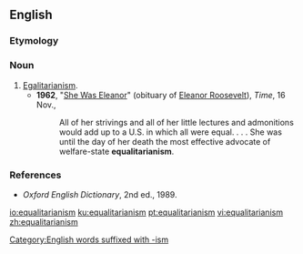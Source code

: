 ==English==

===Etymology===
{{suffix|equalitarian|ism|lang=en}}

===Noun===
{{en-noun|-}}

# [[egalitarianism|Egalitarianism]].
#* '''1962''', "[http://www.time.com/time/magazine/article/0,9171,829392,00.html She Was Eleanor]" (obituary of [[w:Eleanor_Roosevelt|Eleanor Roosevelt]]), ''Time'', 16 Nov.,
#*: All of her strivings and all of her little lectures and admonitions would add up to a U.S. in which all were equal. . . . She was until the day of her death the most effective advocate of welfare-state '''equalitarianism'''.

===References===
* ''Oxford English Dictionary'', 2nd ed., 1989.

[[Category:English words suffixed with -ism]]

[[io:equalitarianism]]
[[ku:equalitarianism]]
[[pt:equalitarianism]]
[[vi:equalitarianism]]
[[zh:equalitarianism]]